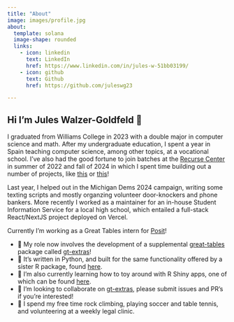 ```yaml
---
title: "About"
image: images/profile.jpg
about:
  template: solana
  image-shape: rounded
  links:
    - icon: linkedin
      text: LinkedIn
      href: https://www.linkedin.com/in/jules-w-51bb03199/
    - icon: github
      text: Github
      href: https://github.com/juleswg23

---
```


## Hi I'm Jules Walzer-Goldfeld 👋

I graduated from Williams College in 2023 with a double major in computer science and math. After my undergraduate education, I spent a year in Spain teaching computer science, among other topics, at a vocational school. I've also had the good fortune to join batches at the [Recurse Center](https://www.recurse.com/) in summer of 2022 and fall of 2024 in which I spent time building out a number of projects, like [this](https://github.com/juleswg23/latin-square) or [this](https://github.com/juleswg23/connect-four-live)!

Last year, I helped out in the Michigan Dems 2024 campaign, writing some texting scripts and mostly organzing volunteer door-knockers and phone bankers. More recently I worked as a maintainer for an in-house Student Information Service for a local high school, which entailed a full-stack React/NextJS project deployed on Vercel.

Currently I'm working as a Great Tables intern for [Posit](https://posit.co/)!

- 🔭 My role now involves the development of a supplemental [great-tables](https://github.com/posit-dev/great-tables) package called [gt-extras](https://github.com/posit-dev/gt-extras)!
- 🔭 It's written in Python, and built for the same functionality offered by a sister R package, found [here](https://github.com/jthomasmock/gtExtras).
- 🌱 I’m also currently learning how to toy around with R Shiny apps, one of which can be found [here](https://jules-dev.shinyapps.io/Marion-Stokes-Tapes-Dashboard/).
- 💬 I’m looking to collaborate on [gt-extras](https://github.com/posit-dev/gt-extras), please submit issues and PR's if you're interested!
- 👯 I spend my free time rock climbing, playing soccer and table tennis, and volunteering at a weekly legal clinic.
